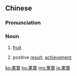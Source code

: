 {{also|果实|果実}}
==Chinese==
{{zh-forms|s=果实}}

===Pronunciation===
{{zh-pron
|m=guǒshí
|c=gwo2 sat6
|ma=Zh-guoshí.ogg
|cat=n
}}

===Noun===
{{zh-noun}}

# [[fruit]]
# {{lb|zh|figurative}} positive [[result]]; [[achievement]]

[[ko:果實]]
[[hu:果實]]
[[mg:果實]]
[[ja:果實]]